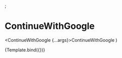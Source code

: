 
;<Meta
  title='Lib/components/ContinueWithGoogle'
  component={ContinueWithGoogle}
  argTypes={{}}
  args={{}}
/>

# ContinueWithGoogle

  <ContinueWithGoogle {...args}>ContinueWithGoogle</ContinueWithGoogle>
)

<Story name='default' argTypes={{}} args={{}}>
  {Template.bind({})}
</Story>
